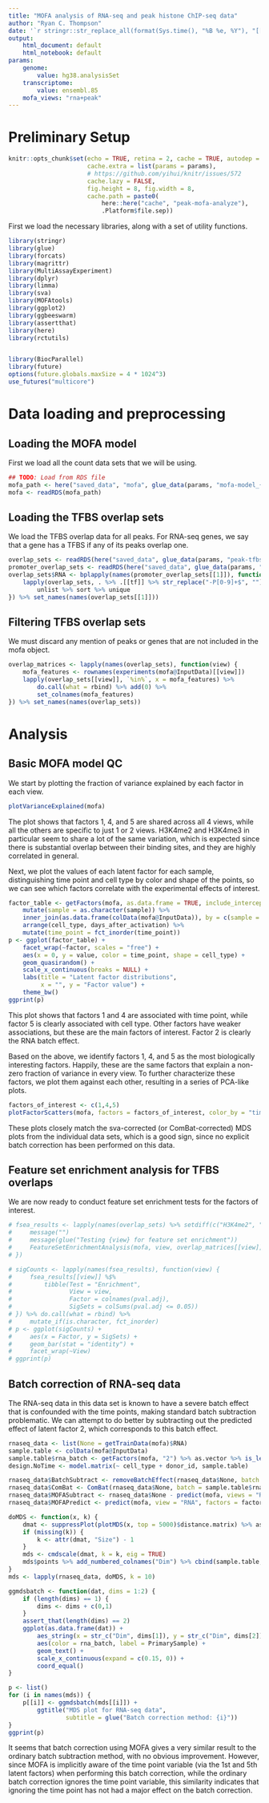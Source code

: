 ```yaml
---
title: "MOFA analysis of RNA-seq and peak histone ChIP-seq data"
author: "Ryan C. Thompson"
date: '`r stringr::str_replace_all(format(Sys.time(), "%B %e, %Y"), "[[:space:]]+", " ")`'
output:
    html_document: default
    html_notebook: default
params:
    genome:
        value: hg38.analysisSet
    transcriptome:
        value: ensembl.85
    mofa_views: "rna+peak"
---
```


# Preliminary Setup

```r
knitr::opts_chunk$set(echo = TRUE, retina = 2, cache = TRUE, autodep = TRUE,
                      cache.extra = list(params = params),
                      # https://github.com/yihui/knitr/issues/572
                      cache.lazy = FALSE,
                      fig.height = 8, fig.width = 8,
                      cache.path = paste0(
                          here::here("cache", "peak-mofa-analyze"),
                          .Platform$file.sep))
```

First we load the necessary libraries, along with a set of utility functions.

```r
library(stringr)
library(glue)
library(forcats)
library(magrittr)
library(MultiAssayExperiment)
library(dplyr)
library(limma)
library(sva)
library(MOFAtools)
library(ggplot2)
library(ggbeeswarm)
library(assertthat)
library(here)
library(rctutils)


library(BiocParallel)
library(future)
options(future.globals.maxSize = 4 * 1024^3)
use_futures("multicore")
```

# Data loading and preprocessing

## Loading the MOFA model

First we load all the count data sets that we will be using.

```r
## TODO: Load from RDS file
mofa_path <- here("saved_data", "mofa", glue_data(params, "mofa-model_{genome}_{transcriptome}_{mofa_views}.RDS"))
mofa <- readRDS(mofa_path)
```

## Loading the TFBS overlap sets

We load the TFBS overlap data for all peaks. For RNA-seq genes, we say that a gene has a TFBS if any of its peaks overlap one.

```r
overlap_sets <- readRDS(here("saved_data", glue_data(params, "peak-tfbs-overlap_{genome}.RDS")))
promoter_overlap_sets <- readRDS(here("saved_data", glue_data(params, "promoter-tfbs-overlap_{genome}_{transcriptome}.RDS")))
overlap_sets$RNA <- bplapply(names(promoter_overlap_sets[[1]]), function(tf) {
    lapply(overlap_sets, . %>% .[[tf]] %>% str_replace("-P[0-9]+$", "")) %>%
        unlist %>% sort %>% unique
}) %>% set_names(names(overlap_sets[[1]]))
```

## Filtering TFBS overlap sets

We must discard any mention of peaks or genes that are not included in the mofa object.

```r
overlap_matrices <- lapply(names(overlap_sets), function(view) {
    mofa_features <- rownames(experiments(mofa@InputData)[[view]])
    lapply(overlap_sets[[view]], `%in%`, x = mofa_features) %>%
        do.call(what = rbind) %>% add(0) %>%
        set_colnames(mofa_features)
}) %>% set_names(names(overlap_sets))
```

# Analysis

## Basic MOFA model QC

We start by plotting the fraction of variance explained by each factor in each view.

```r
plotVarianceExplained(mofa)
```

The plot shows that factors 1, 4, and 5 are shared across all 4 views, while all the others are specific to just 1 or 2 views. H3K4me2 and H3K4me3 in particular seem to share a lot of the same variation, which is expected since there is substantial overlap between their binding sites, and they are highly correlated in general.

Next, we plot the values of each latent factor for each sample, distinguishing time point and cell type by color and shape of the points, so we can see which factors correlate with the experimental effects of interest.

```r
factor_table <- getFactors(mofa, as.data.frame = TRUE, include_intercept = FALSE) %>%
    mutate(sample = as.character(sample)) %>%
    inner_join(as.data.frame(colData(mofa@InputData)), by = c(sample = "PrimarySample")) %>%
    arrange(cell_type, days_after_activation) %>%
    mutate(time_point = fct_inorder(time_point))
p <- ggplot(factor_table) +
    facet_wrap(~factor, scales = "free") +
    aes(x = 0, y = value, color = time_point, shape = cell_type) +
    geom_quasirandom() +
    scale_x_continuous(breaks = NULL) +
    labs(title = "Latent factor distributions",
         x = "", y = "Factor value") +
    theme_bw()
ggprint(p)
```

This plot shows that factors 1 and 4 are associated with time point, while factor 5 is clearly associated with cell type. Other factors have weaker associations, but these are the main factors of interest. Factor 2 is clearly the RNA batch effect.

Based on the above, we identify factors 1, 4, and 5 as the most biologically interesting factors. Happily, these are the same factors that explain a non-zero fraction of variance in every view. To further characterize these factors, we plot them against each other, resulting in a series of PCA-like plots.

```r
factors_of_interest <- c(1,4,5)
plotFactorScatters(mofa, factors = factors_of_interest, color_by = "time_point", shape_by = "cell_type")
```

These plots closely match the sva-corrected (or ComBat-corrected) MDS plots from the individual data sets, which is a good sign, since no explicit batch correction has been performed on this data.

## Feature set enrichment analysis for TFBS overlaps

We are now ready to conduct feature set enrichment tests for the factors of interest.

```r
# fsea_results <- lapply(names(overlap_sets) %>% setdiff(c("H3K4me2", "H3K4me3")) %>% set_names, function(view) {
#     message("")
#     message(glue("Testing {view} for feature set enrichment"))
#     FeatureSetEnrichmentAnalysis(mofa, view, overlap_matrices[[view]])
# })
```

```r
# sigCounts <- lapply(names(fsea_results), function(view) {
#     fsea_results[[view]] %$%
#         tibble(Test = "Enrichment",
#                View = view,
#                Factor = colnames(pval.adj),
#                SigSets = colSums(pval.adj <= 0.05))
# }) %>% do.call(what = rbind) %>%
#     mutate_if(is.character, fct_inorder)
# p <- ggplot(sigCounts) +
#     aes(x = Factor, y = SigSets) +
#     geom_bar(stat = "identity") +
#     facet_wrap(~View)
# ggprint(p)
```

## Batch correction of RNA-seq data

The RNA-seq data in this data set is known to have a severe batch effect that is confounded with the time points, making standard batch subtraction problematic. We can attempt to do better by subtracting out the predicted effect of latent factor 2, which corresponds to this batch effect.

```r
rnaseq_data <- list(None = getTrainData(mofa)$RNA)
sample.table <- colData(mofa@InputData)
sample.table$rna_batch <- getFactors(mofa, "2") %>% as.vector %>% is_less_than(0) %>% ifelse(., "A", "B")
design.NoTime <- model.matrix(~ cell_type + donor_id, sample.table)

rnaseq_data$BatchSubtract <- removeBatchEffect(rnaseq_data$None, batch = sample.table$rna_batch, design = design.NoTime)
rnaseq_data$ComBat <- ComBat(rnaseq_data$None, batch = sample.table$rna_batch, mod = design.NoTime, par.prior = TRUE)
rnaseq_data$MOFASubtract <- rnaseq_data$None - predict(mofa, views = "RNA", factors = "2")$RNA
rnaseq_data$MOFAPredict <- predict(mofa, view = "RNA", factors = factors_of_interest)$RNA

doMDS <- function(x, k) {
    dmat <- suppressPlot(plotMDS(x, top = 5000)$distance.matrix) %>% as.dist
    if (missing(k)) {
        k <- attr(dmat, "Size") - 1
    }
    mds <- cmdscale(dmat, k = k, eig = TRUE)
    mds$points %>% add_numbered_colnames("Dim") %>% cbind(sample.table, .)
}
mds <- lapply(rnaseq_data, doMDS, k = 10)

ggmdsbatch <- function(dat, dims = 1:2) {
    if (length(dims) == 1) {
        dims <- dims + c(0,1)
    }
    assert_that(length(dims) == 2)
    ggplot(as.data.frame(dat)) +
        aes_string(x = str_c("Dim", dims[1]), y = str_c("Dim", dims[2])) +
        aes(color = rna_batch, label = PrimarySample) +
        geom_text() +
        scale_x_continuous(expand = c(0.15, 0)) +
        coord_equal()
}

p <- list()
for (i in names(mds)) {
    p[[i]] <- ggmdsbatch(mds[[i]]) +
        ggtitle("MDS plot for RNA-seq data",
                subtitle = glue("Batch correction method: {i}"))
}
ggprint(p)
```

It seems that batch correction using MOFA gives a very similar result to the ordinary batch subtraction method, with no obvious improvement. However, since MOFA is implicitly aware of the time point variable (via the 1st and 5th latent factors) when performing this batch correction, while the ordinary batch correction ignores the time point variable, this similarity indicates that ignoring the time point has not had a major effect on the batch correction.
